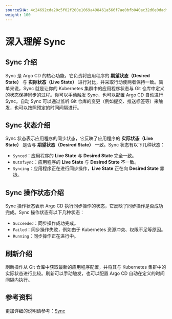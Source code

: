 ```yaml
---
sourceSHA: 4c24692cda20c5f02f200e1069a498461a566f7ae0bfb040ac32d6e0dadf00e6
weight: 100
---
```


# 深入理解 Sync

## Sync 介绍

Sync 是 Argo CD 的核心功能，它负责将应用程序的 **期望状态（Desired State）** 与 **实际状态（Live State）** 进行对比，并采取行动使两者保持一致。简单来说，Sync 就是让你的 Kubernetes 集群中的应用程序状态与 Git 仓库中定义的状态保持同步的过程。你可以手动触发 Sync，也可以配置 Argo CD 自动进行 Sync。自动 Sync 可以通过监听 Git 仓库的变更（例如提交、推送标签等）来触发，也可以按照预定的时间间隔进行。

## Sync 状态介绍

Sync 状态表示应用程序的同步状态，它反映了应用程序的 **实际状态（Live State）** 是否与 **期望状态（Desired State）** 一致。Sync 状态有以下几种状态：

- `Synced`：应用程序的 **Live State** 与 **Desired State** 完全一致。
- `OutOfSync`：应用程序的 **Live State** 与 **Desired State** 不一致。
- `Syncing`：应用程序正在进行同步操作，**Live State** 正在向 **Desired State** 靠拢。

## Sync 操作状态介绍

Sync 操作状态表示 Argo CD 执行同步操作的状态，它反映了同步操作是否成功完成。Sync 操作状态有以下几种状态：

- `Succeeded`：同步操作成功完成。
- `Failed`：同步操作失败，例如由于 Kubernetes 资源冲突、权限不足等原因。
- `Running`：同步操作正在进行中。

## 刷新介绍

刷新操作从 Git 仓库中获取最新的应用程序配置，并将其与 Kubernetes 集群中的实际状态进行比较。刷新可以手动触发，也可以配置 Argo CD 自动在定义的时间间隔内执行。

## 参考资料

更加详细的说明请参考：[Sync](https://argo-cd.readthedocs.io/en/stable/user-guide/sync-options/)
